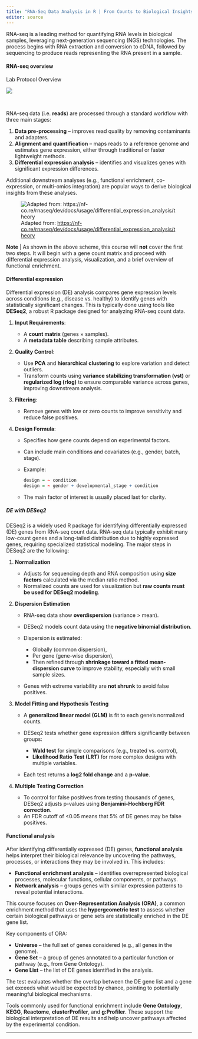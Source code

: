 ```yaml
---
title: "RNA-Seq Data Analysis in R | From Counts to Biological Insights"
editor: source
---
```


RNA-seq is a leading method for quantifying RNA levels in biological samples, leveraging next-generation sequencing (NGS) technologies. The process begins with RNA extraction and conversion to cDNA, followed by sequencing to produce reads representing the RNA present in a sample.

::: panel-tabset
#### RNA-seq overview


Lab Protocol Overview

![](figs/rna-seq_lab.png)

\

RNA-seq data (i.e. **reads**) are processed through a standard workflow with three main stages:

1.  **Data pre-processing** – improves read quality by removing contaminants and adapters.
2.  **Alignment and quantification** – maps reads to a reference genome and estimates gene expression, either through traditional or faster lightweight methods.
3.  **Differential expression analysis** – identifies and visualizes genes with significant expression differences.

Additional downstream analyses (e.g., functional enrichment, co-expression, or multi-omics integration) are popular ways to derive biological insights from these analyses.

![Adapted from: <https://nf-co.re/rnaseq/dev/docs/usage/differential_expression_analysis/theory>](figs/rna-seq_course.png)

**Note** \| As shown in the above scheme, this course will **not** cover the first two steps. It will begin with a gene count matrix and proceed with differential expression analysis, visualization, and a brief overview of functional enrichment.

#### Differential expression

Differential expression (DE) analysis compares gene expression levels across conditions (e.g., disease vs. healthy) to identify genes with statistically significant changes. This is typically done using tools like **DESeq2**, a robust R package designed for analyzing RNA-seq count data.

1.  **Input Requirements**:

    -   A **count matrix** (genes × samples).
    -   A **metadata table** describing sample attributes.

2.  **Quality Control**:

    -   Use **PCA** and **hierarchical clustering** to explore variation and detect outliers.
    -   Transform counts using **variance stabilizing transformation (vst)** or **regularized log (rlog)** to ensure comparable variance across genes, improving downstream analysis.

3.  **Filtering**:

    -   Remove genes with low or zero counts to improve sensitivity and reduce false positives.

4.  **Design Formula**:

    -   Specifies how gene counts depend on experimental factors.

    -   Can include main conditions and covariates (e.g., gender, batch, stage).

    -   Example:

        ``` r
        design = ~ condition
        design = ~ gender + developmental_stage + condition
        ```

    -   The main factor of interest is usually placed last for clarity.

##### DE with DESeq2

DESeq2 is a widely used R package for identifying differentially expressed (DE) genes from RNA-seq count data. RNA-seq data typically exhibit many low-count genes and a long-tailed distribution due to highly expressed genes, requiring specialized statistical modeling. The major steps in DESeq2 are the following:

1.  **Normalization**

    -   Adjusts for sequencing depth and RNA composition using **size factors** calculated via the median ratio method.
    -   Normalized counts are used for visualization but **raw counts must be used for DESeq2 modeling**.

2.  **Dispersion Estimation**

    -   RNA-seq data show **overdispersion** (variance \> mean).

    -   DESeq2 models count data using the **negative binomial distribution**.

    -   Dispersion is estimated:

        -   Globally (common dispersion),
        -   Per gene (gene-wise dispersion),
        -   Then refined through **shrinkage toward a fitted mean-dispersion curve** to improve stability, especially with small sample sizes.

    -   Genes with extreme variability are **not shrunk** to avoid false positives.

3.  **Model Fitting and Hypothesis Testing**

    -   A **generalized linear model (GLM)** is fit to each gene’s normalized counts.

    -   DESeq2 tests whether gene expression differs significantly between groups:

        -   **Wald test** for simple comparisons (e.g., treated vs. control),
        -   **Likelihood Ratio Test (LRT)** for more complex designs with multiple variables.

    -   Each test returns a **log2 fold change** and a **p-value**.

4.  **Multiple Testing Correction**

    -   To control for false positives from testing thousands of genes, DESeq2 adjusts p-values using **Benjamini-Hochberg FDR correction**.
    -   An FDR cutoff of \<0.05 means that 5% of DE genes may be false positives.

#### Functional analysis

After identifying differentially expressed (DE) genes, **functional analysis** helps interpret their biological relevance by uncovering the pathways, processes, or interactions they may be involved in. This includes:

-   **Functional enrichment analysis** – identifies overrepresented biological processes, molecular functions, cellular components, or pathways.
-   **Network analysis** – groups genes with similar expression patterns to reveal potential interactions.

This course focuses on **Over-Representation Analysis (ORA)**, a common enrichment method that uses the **hypergeometric test** to assess whether certain biological pathways or gene sets are statistically enriched in the DE gene list.

Key components of ORA:

-   **Universe** – the full set of genes considered (e.g., all genes in the genome).
-   **Gene Set** – a group of genes annotated to a particular function or pathway (e.g., from Gene Ontology).
-   **Gene List** – the list of DE genes identified in the analysis.

The test evaluates whether the overlap between the DE gene list and a gene set exceeds what would be expected by chance, pointing to potentially meaningful biological mechanisms.

Tools commonly used for functional enrichment include **Gene Ontology**, **KEGG**, **Reactome**, **clusterProfiler**, and **g:Profiler**. These support the biological interpretation of DE results and help uncover pathways affected by the experimental condition.
:::

------------------------------------------------------------------------
